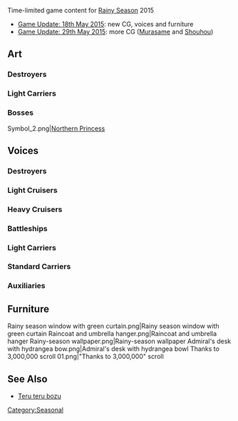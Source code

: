 Time-limited game content for [[wikipedia:East Asian rainy season|Rainy Season]] 2015
*[[Thread:256985|Game Update: 18th May 2015]]: new CG, voices and furniture
*[[Thread:261971|Game Update: 29th May 2015]]: more CG ([[Murasame]] and [[Shouhou]])

==Art==
{{SeasonalTOC|art=x|text=Ship girls and Bosses|Murasame|Takanami|Shouhou|Northern Princess}}
===Destroyers===
{{SeasonalGallery|Murasame/Kai Rainy|Takanami/Rainy}}
===Light Carriers===
{{SeasonalGallery|Shouhou/Rainy}}
===Bosses===
<gallery spacing="small" bordercolor="transparent" captionalign="center" hideaddbutton="true">
Symbol_2.png|[[Northern Princess]]
</gallery>

==Voices==
{{SeasonalTOC|Mutsuki|Kisaragi|Yayoi|Uzuki|Satsuki|Mochizuki|Fubuki|Shirayuki|Hatsuyuki|Miyuki|Murakumo|Isonami|Ayanami|Shikinami|Верный|Shigure|Murasame|Yuudachi|Samidare|Suzukaze|Kuroshio|Yukikaze|Tokitsukaze|Takanami|Shimakaze|Tenryuu|Tatsuta|Kuma|Tama|Kiso|Kinu|Abukuma|Sendai|Jintsuu|Naka|Myoukou|Choukai|Mogami|Tone|Chikuma|Kongou|Fusou|Yamashiro|Hyuuga|Nagato|Mutsu|Littorio|Roma|Shouhou|Akagi|Kaga|Shoukaku|Zuikaku|Akashi|Akitsushima|Destroyers=x|Light Carriers=x}}
===Destroyers===
{{SeasonalQuotes|
{{SeasonalQuote|Mutsuki
|ja = 如月ちゃん、最近雨が多いね。そうだ、てるてる坊主作ろう、如月ちゃんと睦月の！
|en = It's been raining a lot recently, Kisaragi-chan. Ah, let's make some teru teru bozus! One for Kisaragi-chan & one for me!
}}
{{SeasonalQuote|Kisaragi
|ja = あら～、睦月ちゃんのてるてる坊主可愛いわね。如月のもあるの？ありがとう!
|en = My, Mutsuki-chan's teru teru bozu is cute. There is one for Kisaragi, too? Thanks!
}}
{{SeasonalQuote|Yayoi
|ja = 梅雨…あ…このてるてる坊主…可愛い…あ、気にしないで…ください…
|en = Rainy season.... Ah, this teru teru bozu....is cute.... Ah, please....don't mind me....
}}
{{SeasonalQuote|Uzuki
|ja = 雨の日は苦手だぴょん。ぷっぷくぷ…
|en = I don't like rainy days. Puppukupu....
}}
{{SeasonalQuote|Satsuki
|ja = 皐月の…季節…えへ、僕の季節だね！うふふふ！
|en = The season of May.... Eheh, it's my season, isn't it? Ufufufu!
|note = ''Satsuki'' is the lunar calendar's fifth month.
}}
{{SeasonalQuote|Mochizuki
|ja = 眠い…梅雨か…雨音って眠気を誘うよね…司令官も一緒に寝よう…
|en = I'm sleepy.... Rainy season, huh... The sound of rain is really lulling.... Commander, let's sleep....
}}
{{SeasonalQuote|Fubuki
|ja = 今日も雨ですね…えー、梅雨ですから、仕方ないですね、雨。あ、そうだ！訓練しましょう！ん！あれ？白露型が元気ですね…
|en = It's also raining today.... Well, it's the rainy season, so I guess the rain can't be helped with. Ah, that's it! Let's do some training! Yes! Huh? The Shiratsuyu-class looks lively, don't they....
}}
{{SeasonalQuote|Shirayuki
|ja = 雨には雨の戦い方がある、そう教えてくれたのは司令官です。大丈夫、雨の日もご一緒に参りましょう！
|en = 'We have a way to battle even on rainy days!'. It is you who taught me that, Commander. Don't worry, let's do our best on a rainy day!
}}
{{SeasonalQuote|Hatsuyuki
|ja = 梅雨の雨。雨は嫌い。引きこもる。
|en = Rain in the rainy season. I hate rain. I will stay inside.
}}
{{SeasonalQuote|Miyuki
|ja = 梅雨はうっとうしいよなあ。なー、磯波よ。おい、聞いてる？
|en = The rainy season's quite annoying, don't you think, Isonami? Hey, are you listening?
}}
{{SeasonalQuote|Murakumo
|ja = 梅雨か…ま、嫌いじゃないわ。少しゆっくりできるじゃない。アンタは嫌いなの？
|en = The rainy season, huh.... Well, it isn't so bad. It allows us to take it easy for a while. You dislike it?
}}
{{SeasonalQuote|Isonami
|ja = 梅雨ですね。なんか、落ち着いた気持ちになって、これはこれでいいですね。え、深雪ちゃん？違うの!?ええ！？
|en = It's the rainy season. For some reason, it makes me really calm, so I like it as it is. Eh, Miyuki? That's not it? Ehhhhh!?
}}
{{SeasonalQuote|Ayanami
|ja = 梅雨の季節、雨の音も、気持ちを切り替えれば、心地良いですね。司令官も、そう思われます？
|en = The rainy season & the sound of the rain. If you take it differently, it's quite comfortable. Don't you think so, Commander?
}}
{{SeasonalQuote|Shikinami
|ja = 梅雨の季節は、あんま外出る気がしなくて少しやだな。まあ、いいんだけどさ、ん。
|en = The rainy season makes me not want to go out, so I am not too fond of it. Well, whatever. Yeah.
}}
{{SeasonalQuote|Верный
|ja = 司令官の手は、温かいな。いや、その…ロシアでは、重宝される手だ。
|en = Commander's hand... it's warm. No, that's... It's a gifted hand to have in Russia.
|note = That is, holding hands to warm up. Literally: ''In Russia, it's a very convenient/useful hand.''
}}
{{SeasonalQuote|Shigure
|ja = 提督。……止まない雨は無いさ。……そう、心配しなくていいんだ。……僕も、いつでも一緒にいる。そばにいて……いいんだよね。
|en = Admiral. ....There's no rain that does not end. ....Yes, there's no need to worry. ....I, too, will always be with you. It's fine for me....to be by your side, right?
|note = Shigure's 80th anniversary ([[wikipedia:Japanese destroyer Shigure (1935)|launched May 18th, 1935]])
}}
{{SeasonalQuote|Murasame
|ja = あ、春雨？…じゃなかった、提督？どなたかお探し？あ、違うの。なぁに？村雨でよかったら、お話聞くよ？なになに？
|en = Ah, Harusame...? No, Admiral? Are you looking for someone? Ah, that's not it? What's wrong? If you're okay, Murasame is here to listen. Now, what is it?
}}
{{SeasonalQuote|Yuudachi
|ja = うぅ、うぅ～んっ、気持ちいいっぽーい！
|en = Mmmmh~, It feels good, poi!
}}
{{SeasonalQuote|Samidare
|ja = 梅雨の季節、五月雨、結構好きなんです。なんかこう…雨って良くないですか？ね♪
|en = Samidare is quite fond of the rainy season. How should I put it.... Isn't the rain just so good? Ne♪
|note = ''Samidare'' means ''May rain''. Is used as another term for long rains of the rainy Season.
}}
{{SeasonalQuote|Suzukaze
|ja = うーん、梅雨だな。雨か。嫌いじゃねーけど…ま、いっか！な、五月雨。な！
|en = Hmm, it's the rainy season. Rain, huh. I don't dislike it, but.... Well, whatever! Right, Samidare? Right?!
}}
{{SeasonalQuote|Kuroshio
|ja = 雨やね。雨の季節は、それはそれでええもんやね。
|en = The rain, huh. The season of rain - it is good in it's own way.
}}
{{SeasonalQuote|Yukikaze
|ja = しれぇ……最近雨の日がおおいです。制服や洗濯物が乾きにくくて困りますね。しれぇ♪
|en = Commander! There are a lot of rainy days recently. It's quite annoying since our uniforms & laundry won't dry as well, right?
}}
{{SeasonalQuote|Tokitsukaze
|ja = 雨の季節はやだね～、なんか嫌～。…そんな時はぁ、しれーの頭にでも登るかぁ～っ！がーるる～っ♪
|en = I hate the rainy season~ I just hate it~. ....At times like this, I'll just climb up the Commander's head! Garuru~
|note = ''Garuru'' is a little wolf's growling sound.
}}
{{SeasonalQuote|Takanami
|ja = 雨の日が続く…かも…です。でも、雨の日は静かで良いですね。高波、好きかもです。
|en = The rainy days will continue....maybe. Still, rainy days are quiet & nice, aren't they? Takanami, might like it.
}}
{{SeasonalQuote|Shimakaze
|ja = この季節は雨が多くて、連装砲ちゃんたちがかわいそう。早く夏になれ～、はやくはやく～！
|en = It rains a lot during this season. I feel bad for the Rensouhous. Summer, come quickly! Hurry, hurry~!
}}
}}
===Light Cruisers===
{{SeasonalQuotes|
{{SeasonalQuote|Tenryuu
|ja = 提督、出掛けるのか？今日は傘持って出た方がいいぜ。と、オレの電探が言ってるな。
|en = Admiral, are you heading out? You should take an umbrella with you. Well, so my radar says.
}}
{{SeasonalQuote|Tatsuta
|ja = もう、いつまで降り続けるのかしら。湿度が高いと、傷が痛むのよね…うふふ。
|en = I wonder when will it stop raining. As the humidity is high, wounds start to hurt.... Ufufu.
}}
{{SeasonalQuote|Kuma
|ja = 梅雨は苦手だクマ。ク～マ～…ク～マ～…ああ！雨は苦手だクマ。ク～マ～…
|en = I hate Tsuyu kuma. Kuuuumaaaa… kuuuumaaaa… Aah! I hate the rain　kuma. Kuuumaaa..
|note = [[wikipedia:East Asian rainy season|Tsuyu]] is the rainy season in East Asia. Typically between spring and summer.Kuma is not a bear.
}}
{{SeasonalQuote|Tama
|ja = 雨の日は、お部屋の中で丸まっていたいにゃ。なんか眠いにゃ。おやすみにゃ。
|en = On rainy days, it makes me want to curl up in the room, nya. Kind of sleepy, nya. Good night, nya.
|note = Tama is not a cat.
}}
{{SeasonalQuote|Kiso
|ja = 雨の季節は体の傷が疼く…「早く早く」と嗾けてくれる様だ…いや、気にするな。
|en = The rainy season makes the wounds on my body ache... Telling me, "Faster. Go faster."... Nah, don't mind me.
}}
{{SeasonalQuote|Kinu
|ja = 梅雨の季節、雨の日多いよね～。あっ、退屈だからしりとりしよっか！えっと、提督、く…駆逐艦！…あっ、終わりじゃん！
|en = It's the rainy season. It seems like almost everyday is raining~. Ah, let's play shiritori to kill our time! Let's see, Teitoku, Ku....Kuchikukan.... Ah, It's over!
|note = [[wikipedia:Shiritori|Shiritori]]<br>Admiral & destroyer, respectively<br>There is no official word in Japanese that starts with the character ん (n).
}}
{{SeasonalQuote|Abukuma
|ja = 雨の日が多い、梅雨の季節かあ…心なしか、白露型がはしゃいでる。…駆逐艦、うざい。…やだ、誰かさんの口癖が移っちゃった！？
|en = There's a lot of rainy days. It's the rainy season, huh.... The Shiratsuyu-class are frolicking around without a care in the world. ....Destroyers, annoying... Oh no, someone's habit is rubbing off on me!?
|note = A reference to one of [[Kitakami#Hourly_Notifications|Kitakami]]'s lines.
}}
{{SeasonalQuote|Sendai
|ja = 梅雨かぁ。艤装が傷むからやなんだよねー。でもいっか！夜戦には雨も何もないしね！
|en = The rainy season, huh. It damages the equipment, so I don't really like it. But that's no matter! Rain or no rain doesn't mean much for night battles, anyway!
}}
{{SeasonalQuote|Jintsuu
|ja = 梅雨の季節… 雨の音… 落ち着いた気持ちになれますね。提督、今日は静かですね。
|en = The rainy season.... The sound of rain.... It makes for a really calm feeling. Admiral, it's quiet today, isn't it?
}}
{{SeasonalQuote|Naka
|ja = 梅雨の季節も、那珂ちゃんはもちろんセンター！那珂ちゃんてるてる坊主も、もちろんセンターです！
|en = Even during the rainy season, Naka-chan is the center! Of course, Naka-chan's teru teru bozu is also the center!
}}
}}
===Heavy Cruisers===
{{SeasonalQuotes|
{{SeasonalQuote|Myoukou
|ja = 雨の季節、梅雨ですね。雨の音も、目を閉じて聞いていると…心が落ち着きますね。
|en = The season of rain. It's the rainy season. Even the sound of rain, when you close your eyes & listen.... It calms your mind, doesn't it.
}}
{{SeasonalQuote|Choukai
|ja = 司令官さん。梅雨の季節は、少し落ち着きますね…え、違いますか！？す、すみません…
|en = Commander. The rainy season is quite calming isn't it.... Eh, am I wrong? I-I am sorry....
}}
{{SeasonalQuote|Mogami
|ja = 提督、ちょっと動かないでね。ほら、帽子はこうした方がかっこいいよ！
|en = Admiral, hold still for a bit. See, wearing your hat this way is cooler!
}}
{{SeasonalQuote|Tone
|ja = 塀の上にカタツムリがおるぞ！風流じゃなぁ。ぅえ!?これは塀を食しておるのか!?なんと！
|en = Look, there's a snail on top of the fence! That's quite a scene. Wha!? You say it is eating the fence!? Now really?!
}}
{{SeasonalQuote|Chikuma
|ja = 姉さん、カタツムリをいじめてはダメですよ。あ、愛でている？　そ、そうですか…
|en = Dear sister, you should not be bullying that snail. Ah, you're admiring it? I-Is that so....
}}
}}
===Battleships===
{{SeasonalQuotes|
{{SeasonalQuote|Kongou
|ja = Oh、Rainyな梅雨のSeason、私苦手です！うぅ～！
|en = Oh, 梅 rainy season of 雨! I don't like it! Uu~!
|note = <small>The English's Japanese is an attempted complement to the Japanese's English to reflect how rainy season is mentioned once in each language due to Kongou being Kongou.</small><br>Kongou's 103rd anniversary ([[wikipedia:Japanese battleship Kongō|launched May 18th, 1912]])
}}
{{SeasonalQuote|Fusou
|ja = 山城、梅雨の季節は、やっぱり雨が多いわね。時雨は元気にしているかしら…
|en = Yamashiro, there is indeed a lot of rain in the rainy season.... I wonder if Shigure is well....
}}
{{SeasonalQuote|Yamashiro
|ja = 姉様、梅雨の季節は艤装が傷みがちで困りますね。ほんと、もう…不幸だわ。
|en = Dear sister, the rainy season is such a nuisance since it damages our equipment! Really, so....unfortunate.
}}
{{SeasonalQuote|Hyuuga
|ja = この季節はよく雨が降るな。瑞雲の運用に支障が出るのはあまり好ましくないが…
|en = It rains often during this time of year. It's not very good if it affects the Zuiuns' operations....
}}
{{SeasonalQuote|Nagato
|ja = 陸奥。…なんだ、傘か？…ああ、有り難い。梅雨の雨か…ま、たまにはこんな落ち着いた日も、悪くはないな…
|en = Mutsu. ....What's this, an umbrella? ....Ah, much appreciated. Rain in the rainy season, huh...? Well, a calm day like this once in a while, isn't bad either....
}}
{{SeasonalQuote|Mutsu
|ja = あっ長門、出掛けるの？この傘を持っていって。今日は降り続けるわよ、雨。
|en = Ah, Nagato, are you going out? Bring this umbrella along. It's going to continue all day today. The rain, that is.
}}
{{SeasonalQuote|Littorio
|ja = 何か雨が多いですね最近…。これが日本の、梅雨というものなんですね。勉強になります。
|en = It's been raining a lot recently.... So, this is what Japan's rainy season is. It's good to know.
}}
{{SeasonalQuote|Roma
|ja = 梅雨…ふーん、これが梅雨か。雨が多いけど、空襲も少ないから、悪くは無いわね。
|en = The rainy season.... Hmm. So, this is the rainy season. There's a lot of rain, but there's also less air raids, so I guess it's not that bad.
|note = Roma sunk due to a German air raid.
}}
}}
===Light Carriers===
{{SeasonalQuotes|
{{SeasonalQuote|Shouhou
|ja = 梅雨かぁ…この季節は、私が進水した季節でもあり、私が…あっ、いいえ、なんでもないの。大丈夫です…
|en = The rainy season, huh.... This is also the season in which I was launched, I.... Ah, no, it is nothing. I'm fine.
|note = Shouhou was launched on June 1st, & was lost on May 7th. Both days are within the usual rainy season.
}}
}}
===Standard Carriers===
{{SeasonalQuotes|
{{SeasonalQuote|Akagi
|ja = 梅雨の季節ですね。また雨…こんな日は「間宮」で息抜きもいいですね、提督。提督？
|en = It is the rainy season. It is rainy today as well.... On a day like this, taking a break at ‘Mamiya’ sounds nice, too. Right, Admiral. Admiral?
}}
{{SeasonalQuote|Kaga
|ja = 雨？この季節は、なにかあまり好きではないわ。え、赤城さんも？そう…。いえ、なんでもないわ。
|en = Does it rain? I don't like this season very much. Eh, Akagi-san, too? I see.... Nevermind, it's nothing.
}}
{{SeasonalQuote|Shoukaku
|ja = 梅雨の季節ですね。MO作戦の頃を思い出します。あのときもスコールが…ね、瑞鶴。
|en = It is the rainy season. It reminds me the days of Operation MO. There was a squall then, too.... Right, Zuikaku?
|note = [[wikipedia:Operation Mo|Operation Mo]] was in May.
}}
{{SeasonalQuote|Zuikaku
|ja = この季節は嫌だな…なんかーやだ、苦手。翔鶴姉、大丈夫かな。なんか、心配…
|en = I don't like this season for some reason.... I just can't get along. I wonder if Shoukaku is alright? I'm kinda worried....
}}
}}
===Auxiliaries===
{{SeasonalQuotes|
{{SeasonalQuote|Akashi
|ja = 梅雨の季節ですね。工廠施設が傷んじゃうなあ…よく整備して、油差しておかないと。
|en = It is the rainy season. The Arsenal is going to rust.... I should perform a good maintenance on it & oil things.
}}
{{SeasonalQuote|Akitsushima
|ja = 提督、梅雨はちょっと嫌ですね。大艇ちゃんも困ってるかも…てるてる坊主作ろうかな。
|en = Admiral, the rainy season is a bit unpleasant, isn't it? Taitei-chan might be troubled, too.... I wonder if I should make a teru teru bozu.
}}
}}

==Furniture==
<gallery spacing="small" bordercolor="transparent" captionalign="center" hideaddbutton="true">
Rainy season window with green curtain.png|Rainy season window with green curtain
Raincoat and umbrella hanger.png|Raincoat and umbrella hanger
Rainy-season wallpaper.png|Rainy-season wallpaper
Admiral's desk with hydrangea bow.png|Admiral's desk with hydrangea bowl
Thanks to 3,000,000 scroll 01.png|"Thanks to 3,000,000" scroll
</gallery>

==See Also==
*[[wikipedia:Teru teru bozu|Teru teru bozu]]
[[Category:Seasonal]]
